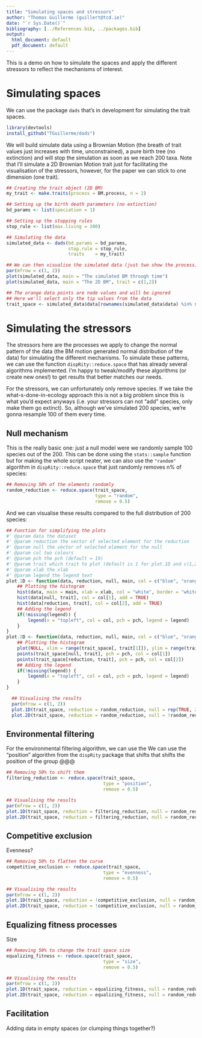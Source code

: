 ```yaml
---
title: "Simulating spaces and stressors"
author: "Thomas Guillerme (guillert@tcd.ie)"
date: "`r Sys.Date()`"
bibliography: [../References.bib, ../packages.bib]
output:
  html_document: default
  pdf_document: default
---
```


This is a demo on how to simulate the spaces and apply the different stressors to reflect the mechanisms of interest.

# Simulating spaces

We can use the package `dads` that's in development for simulating the trait spaces.

```r
library(devtools)
install_github("TGuillerme/dads")
```

We will build simulate data using a Brownian Motion (the breath of trait values just increases with time, unconstrained), a pure birth tree (no extinction) and will stop the simulation as soon as we reach 200 taxa.
Note that I'll simulate a 2D Brownian Motion trait just for facilitating the visualisation of the stressors, however, for the paper we can stick to one dimension (one trait).

```r
## Creating the trait object (2D BM)
my_trait <- make.traits(process = BM.process, n = 2)

## Setting up the birth death parameters (no extinction)
bd_params <- list(speciation = 1)

## Setting up the stopping rules
stop_rule <- list(max.living = 200)

## Simulating the data
simulated_data <- dads(bd.params = bd_params,
                       stop.rule = stop_rule,
                       traits    = my_trait)

## We can then visualise the simulated data (just two show the process)
par(mfrow = c(1, 2))
plot(simulated_data, main = "The simulated BM through time")
plot(simulated_data, main = "The 2D BM", trait = c(1,2))

## The orange data points are node values and will be ignored
## Here we'll select only the tip values from the data
trait_space <- simulated_data$data[rownames(simulated_data$data) %in% simulated_data$tree$tip.label, ]
```

# Simulating the stressors

The stressors here are the processes we apply to change the normal pattern of the data (the BM motion generated normal distribution of the data) for simulating the different mechanisms.
To simulate these patterns, we can use the function `dispRity::reduce.space` that has already several algorithms implemented.
I'm happy to tweak/modify these algorithms (or create new ones!) to get results that better matches our needs.

For the stressors, we can unfortunately only remove species.
If we take the what-s-done-in-ecology approach this is not a big problem since this is what you'd expect anyways (i.e. your stressors can not "add" species, only make them go extinct).
So, although we've simulated 200 species, we're gonna resample 100 of them every time.

## Null mechanism

This is the really basic one: just a null model were we randomly sample 100 species out of the 200.
This can be done using the `stats::sample` function but for making the whole script neater, we can also use the `"random"` algorithm in `dispRity::reduce.space` that just randomly removes n% of species:

```r
## Removing 50% of the elements randomly
random_reduction <- reduce.space(trait_space,
                                 type = "random",
                                 remove = 0.5)
```

And we can visualise these results compared to the full distribution of 200 species:

```r
## Function for simplifying the plots
#' @param data the dataset
#' @param reduction the vector of selected element for the reduction
#' @param null the vector of selected element for the null
#' @param col two colours
#' @param pch the pch (default = 19)
#' @param trait which trait to plot (default is 1 for plot.1D and c(1,2) for plot.2D)
#' @param xlab the xlab
#' @param legend the legend text
plot.1D <- function(data, reduction, null, main, col = c("blue", "orange"), pch= 19, trait = 1, xlab = "trait values", legend) {
    ## Plotting the histogram
    hist(data, main = main, xlab = xlab, col = "white", border = "white")
    hist(data[null, trait], col = col[1], add = TRUE)
    hist(data[reduction, trait], col = col[2], add = TRUE)
    ## Adding the legend
    if(!missing(legend)) {
        legend(x = "topleft", col = col, pch = pch, legend = legend)
    }
}
plot.2D <- function(data, reduction, null, main, col = c("blue", "orange"), pch= 19, trait = c(1,2), xlab = "trait values", legend) {
    ## Plotting the histogram
    plot(NULL, xlim = range(trait_space[, trait[1]]), ylim = range(trait_space[, trait[2]]), main = main)
    points(trait_space[null, trait], pch = pch, col = col[1])
    points(trait_space[reduction, trait], pch = pch, col = col[2])
    ## Adding the legend
    if(!missing(legend)) {
        legend(x = "topleft", col = col, pch = pch, legend = legend)
    }
}
```

```r
  ## Visualising the results
  par(mfrow = c(1, 2))
  plot.1D(trait_space, reduction = random_reduction, null = rep(TRUE, 200), main = "1D null mechanism", legend = c("Full distribution (200sp)", "Random reduction (100sp)"))
  plot.2D(trait_space, reduction = random_reduction, null = !random_reduction, main = "2D null mechanism")
```


## Environmental filtering

For the environmental filtering algorithm, we can use the
We can use the "position" algorithm from the `dispRity` package that shifts that shifts the position of the group @@@

```r
## Removing 50% to shift them
filtering_reduction <- reduce.space(trait_space,
                                    type = "position",
                                    remove = 0.5)
```

```r
## Visualising the results
par(mfrow = c(1, 2))
plot.1D(trait_space, reduction = filtering_reduction, null = random_reduction, main = "1D null mechanism")
plot.2D(trait_space, reduction = filtering_reduction, null = random_reduction, main = "2D null mechanism")
```

## Competitive exclusion

Evenness?

```r
## Removing 50% to flatten the curve
competitive_exclusion <- reduce.space(trait_space,
                                    type = "evenness",
                                    remove = 0.5)
```

```r
## Visualising the results
par(mfrow = c(1, 2))
plot.1D(trait_space, reduction = !competitive_exclusion, null = random_reduction, main = "1D null mechanism")
plot.2D(trait_space, reduction = !competitive_exclusion, null = random_reduction, main = "2D null mechanism")
```


## Equalizing fitness processes

Size

```r
## Removing 50% to change the trait space size
equalizing_fitness <- reduce.space(trait_space,
                                    type = "size",
                                    remove = 0.5)
```

```r
## Visualising the results
par(mfrow = c(1, 2))
plot.1D(trait_space, reduction = equalizing_fitness, null = random_reduction, main = "1D null mechanism")
plot.2D(trait_space, reduction = equalizing_fitness, null = random_reduction, main = "2D null mechanism")
```



## Facilitation

Adding data in empty spaces (or clumping things together?)

```r

```